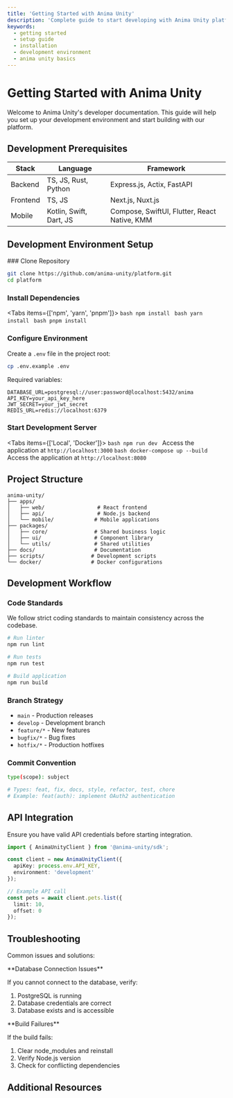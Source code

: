 ```yaml
---
title: 'Getting Started with Anima Unity'
description: 'Complete guide to start developing with Anima Unity platform'
keywords: 
  - getting started
  - setup guide
  - installation
  - development environment
  - anima unity basics
---
```



# Getting Started with Anima Unity

Welcome to Anima Unity's developer documentation. This guide will help you set up your development environment and start building with our platform.

## Development Prerequisites
 
<Table>
  <thead>
    <Tr>
      <Th>Stack</Th>
      <Th>Language</Th>
      <Th>Framework</Th>
    </Tr>
  </thead>
  <tbody>
    <Tr>
      <Td>Backend</Td>
      <Td>TS, JS, Rust, Python</Td>
      <Td>Express.js, Actix, FastAPI</Td>
    </Tr>
    <Tr>
      <Td>Frontend</Td>
      <Td>TS, JS</Td>
      <Td>Next.js, Nuxt.js</Td>
    </Tr>
    <Tr>
      <Td>Mobile</Td>
      <Td>Kotlin, Swift, Dart, JS</Td>
      <Td>Compose, SwiftUI, Flutter, React Native, KMM</Td>
    </Tr>
  </tbody>
</Table>

## Development Environment Setup

<Steps>
### Clone Repository

```bash
git clone https://github.com/anima-unity/platform.git
cd platform
```

### Install Dependencies

<Tabs items={['npm', 'yarn', 'pnpm']}>
  <Tab>
    ```bash
    npm install
    ```
  </Tab>
  <Tab>
    ```bash
    yarn install
    ```
  </Tab>
  <Tab>
    ```bash
    pnpm install
    ```
  </Tab>
</Tabs>

### Configure Environment

Create a `.env` file in the project root:

```bash
cp .env.example .env
```

Required variables:

```plaintext
DATABASE_URL=postgresql://user:password@localhost:5432/anima
API_KEY=your_api_key_here
JWT_SECRET=your_jwt_secret
REDIS_URL=redis://localhost:6379
```

### Start Development Server

<Tabs items={['Local', 'Docker']}>
  <Tab>
    ```bash
    npm run dev
    ```
    Access the application at `http://localhost:3000`
  </Tab>
  <Tab>
    ```bash
    docker-compose up --build
    ```
    Access the application at `http://localhost:8080`
  </Tab>
</Tabs>

</Steps>

## Project Structure

```plaintext
anima-unity/
├── apps/
│   ├── web/                 # React frontend
│   ├── api/                 # Node.js backend
│   └── mobile/             # Mobile applications
├── packages/
│   ├── core/               # Shared business logic
│   ├── ui/                 # Component library
│   └── utils/              # Shared utilities
├── docs/                   # Documentation
├── scripts/               # Development scripts
└── docker/                # Docker configurations
```

## Development Workflow

### Code Standards

<Callout type="info">
We follow strict coding standards to maintain consistency across the codebase.
</Callout>

```bash
# Run linter
npm run lint

# Run tests
npm run test

# Build application
npm run build
```

### Branch Strategy

- `main` - Production releases
- `develop` - Development branch
- `feature/*` - New features
- `bugfix/*` - Bug fixes
- `hotfix/*` - Production hotfixes

### Commit Convention

```bash
type(scope): subject

# Types: feat, fix, docs, style, refactor, test, chore
# Example: feat(auth): implement OAuth2 authentication
```

## API Integration

<Callout type="warning">
Ensure you have valid API credentials before starting integration.
</Callout>

```typescript
import { AnimaUnityClient } from '@anima-unity/sdk';

const client = new AnimaUnityClient({
  apiKey: process.env.API_KEY,
  environment: 'development'
});

// Example API call
const pets = await client.pets.list({
  limit: 10,
  offset: 0
});
```

## Troubleshooting

Common issues and solutions:

<Callout emoji="⚠️">
  **Database Connection Issues**
  
  If you cannot connect to the database, verify:
  1. PostgreSQL is running
  2. Database credentials are correct
  3. Database exists and is accessible
</Callout>

<Callout emoji="🔧">
  **Build Failures**
  
  If the build fails:
  1. Clear node_modules and reinstall
  2. Verify Node.js version
  3. Check for conflicting dependencies
</Callout>

## Additional Resources

<Cards>
  <Card title="API Reference" href="/api-reference" arrow/>
  <Card title="Component Library" href="/components" arrow/>
  <Card title="Architecture Guide" href="/architecture" arrow/>
  <Card title="Best Practices" href="/best-practices" arrow/>
</Cards>